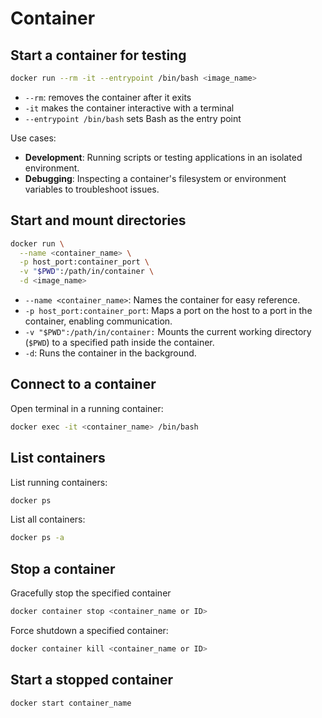 # Container

## Start a container for testing

```sh
docker run --rm -it --entrypoint /bin/bash <image_name>
```

- `--rm`: removes the container after it exits
- `-it` makes the container interactive with a terminal
- `--entrypoint /bin/bash` sets Bash as the entry point

Use cases:
- **Development**: Running scripts or testing applications in an isolated environment.
- **Debugging**: Inspecting a container's filesystem or environment variables to troubleshoot issues.


## Start and mount directories

```sh
docker run \
  --name <container_name> \
  -p host_port:container_port \
  -v "$PWD":/path/in/container \
  -d <image_name>
```
- `--name <container_name>`: Names the container for easy reference.
- `-p host_port:container_port`: Maps a port on the host to a port in the container, enabling communication.
- `-v "$PWD":/path/in/container:` Mounts the current working directory (`$PWD`) to a specified path inside the container.
- `-d`: Runs the container in the background.


## Connect to a container

Open terminal in a running container:
```sh
docker exec -it <container_name> /bin/bash
```

## List containers

List running containers:
```sh
docker ps
```

List all containers:
```sh
docker ps -a
```

## Stop a container

Gracefully stop the specified container
```sh
docker container stop <container_name or ID>
```

Force shutdown a specified container:
```sh
docker container kill <container_name or ID>
```

## Start a stopped container
```sh
docker start container_name
```
